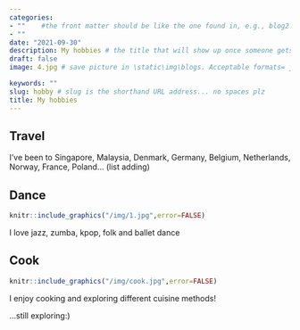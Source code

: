 ```yaml
---
categories:  
- ""    #the front matter should be like the one found in, e.g., blog2.md. It cannot be like the normal Rmd we used
- ""
date: "2021-09-30"
description: My hobbies # the title that will show up once someone gets to this page
draft: false
image: 4.jpg # save picture in \static\img\blogs. Acceptable formats= jpg, jpeg, or png . Your iPhone pics wont work

keywords: ""
slug: hobby # slug is the shorthand URL address... no spaces plz
title: My hobbies
---
```

## Travel
I've been to Singapore, Malaysia, Denmark, Germany, Belgium, Netherlands, Norway, France, Poland... (list adding)

## Dance
```r
knitr::include_graphics("/img/1.jpg",error=FALSE)
```
I love jazz, zumba, kpop, folk and ballet dance

## Cook
```r
knitr::include_graphics("/img/cook.jpg",error=FALSE)
```
I enjoy cooking and exploring different cuisine methods!




...still exploring:)
